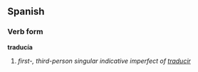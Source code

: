 ==Spanish==
===Verb form===
'''traducía'''

# ''first-, third-person singular indicative imperfect of [[traducir]]''